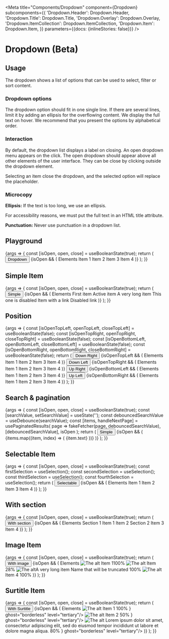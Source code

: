 
<Meta
  title="Components/Dropdown"
  component={Dropdown}
  subcomponents={{
    'Dropdown.Header': Dropdown.Header,
    'Dropdown.Title': Dropdown.Title,
    'Dropdown.Overlay': Dropdown.Overlay,
    'Dropdown.ItemCollection': Dropdown.ItemCollection,
    'Dropdown.Item': Dropdown.Item,
  }}
  parameters={{docs: {inlineStories: false}}}
/>

# Dropdown (Beta)

## Usage

The dropdown shows a list of options that can be used to select, filter or sort content.

### Dropdown options

The dropdown option should fit in one single line. If there are several lines, limit it by adding an ellipsis for the overflowing content. We display the full text on hover. We recommend that you present the options by alphabetical order.

### Interaction

By default, the dropdown list displays a label on closing. An open dropdown menu appears on the click. The open dropdown should appear above all other elements of the user interface. They can be close by clicking outside the dropdown element.

Selecting an item close the dropdown, and the selected option will replace the placeholder.

### Microcopy

**Ellipsis:** If the text is too long, we use an ellipsis.

For accessibility reasons, we must put the full text in an HTML title attribute.

**Punctuation:** Never use punctuation in a dropdown list.

## Playground

<Canvas>
  <Story name="Standard" height={260}>
    {args => {
      const [isOpen, open, close] = useBooleanState(true);
      return (
        <SpaceContainer height={200}>
          <Dropdown {...args}>
            <Button onClick={open}>
              Dropdown <ArrowDownIcon />
            </Button>
            {isOpen && (
              <Dropdown.Overlay verticalPosition="down" onClose={close}>
                <Dropdown.Header>
                  <Dropdown.Title>Elements</Dropdown.Title>
                </Dropdown.Header>
                <Dropdown.ItemCollection>
                  <Dropdown.Item onClick={action('Clicked')}>Item 1</Dropdown.Item>
                  <Dropdown.Item>Item 2</Dropdown.Item>
                  <Dropdown.Item>Item 3</Dropdown.Item>
                  <Dropdown.Item>Item 4</Dropdown.Item>
                </Dropdown.ItemCollection>
              </Dropdown.Overlay>
            )}
          </Dropdown>
        </SpaceContainer>
      );
    }}
  </Story>
</Canvas>

<ArgsTable story="Standard" />

## Simple Item

<Canvas>
  <Story name="Simple Item" height={300}>
    {args => {
      const [isOpen, open, close] = useBooleanState(true);
      return (
        <SpaceContainer height={290}>
          <Dropdown>
            <Button onClick={open}>
              Simple <ArrowDownIcon />
            </Button>
            {isOpen && (
              <Dropdown.Overlay verticalPosition="down" onClose={close}>
                <Dropdown.Header>
                  <Dropdown.Title>Elements</Dropdown.Title>
                </Dropdown.Header>
                <Dropdown.ItemCollection>
                  <Dropdown.Item>First item</Dropdown.Item>
                  <Dropdown.Item isActive={true}>Active item</Dropdown.Item>
                  <Dropdown.Item onClick={action('Clicked')}>A very long item</Dropdown.Item>
                  <Dropdown.Item onClick={action('Clicked')} disabled={true}>
                    This one is disabled
                  </Dropdown.Item>
                  <Dropdown.Item>
                    <Link target="_blank" href="https://www.youtube.com/watch?v=dQw4w9WgXcQ">
                      Item with a link
                    </Link>
                  </Dropdown.Item>
                  <Dropdown.Item disabled={true}>
                    <Link href="https://www.youtube.com/watch?v=dQw4w9WgXcQ">Disabled link</Link>
                  </Dropdown.Item>
                </Dropdown.ItemCollection>
              </Dropdown.Overlay>
            )}
          </Dropdown>
        </SpaceContainer>
      );
    }}
  </Story>
</Canvas>

## Position

<Canvas>
  <Story name="Position" height={350}>
    {args => {
      const [isOpenTopLeft, openTopLeft, closeTopLeft] = useBooleanState(false);
      const [isOpenTopRight, openTopRight, closeTopRight] = useBooleanState(false);
      const [isOpenBottomLeft, openBottomLeft, closeBottomLeft] = useBooleanState(false);
      const [isOpenBottomRight, openBottomRight, closeBottomRight] = useBooleanState(false);
      return (
        <SpaceContainer height={600}>
          <SpaceBetweenContainer>
            <Dropdown>
              <Button onClick={openTopLeft}>
                Down Right  <ArrowDownIcon />
              </Button>
              {isOpenTopLeft && (
                <Dropdown.Overlay onClose={closeTopLeft} horizontalPosition='right'>
                  <Dropdown.Header>
                    <Dropdown.Title>Elements</Dropdown.Title>
                  </Dropdown.Header>
                  <Dropdown.ItemCollection>
                    <Dropdown.Item onClick={action('Clicked')}>Item 1</Dropdown.Item>
                    <Dropdown.Item>Item 2</Dropdown.Item>
                    <Dropdown.Item>Item 3</Dropdown.Item>
                    <Dropdown.Item>Item 4</Dropdown.Item>
                  </Dropdown.ItemCollection>
                </Dropdown.Overlay>
              )}
            </Dropdown>
            <Dropdown>
              <Button onClick={openTopRight}>
                Down Left  <ArrowDownIcon />
              </Button>
              {isOpenTopRight && (
                <Dropdown.Overlay onClose={closeTopRight} horizontalPosition='left'>
                  <Dropdown.Header>
                    <Dropdown.Title>Elements</Dropdown.Title>
                  </Dropdown.Header>
                  <Dropdown.ItemCollection>
                    <Dropdown.Item onClick={action('Clicked')}>Item 1</Dropdown.Item>
                    <Dropdown.Item>Item 2</Dropdown.Item>
                    <Dropdown.Item>Item 3</Dropdown.Item>
                    <Dropdown.Item>Item 4</Dropdown.Item>
                  </Dropdown.ItemCollection>
                </Dropdown.Overlay>
              )}
            </Dropdown>
          </SpaceBetweenContainer>
          <SpaceContainer height={200} />
          <SpaceBetweenContainer>
            <Dropdown>
              <Button onClick={openBottomLeft}>
                Up Right  <ArrowDownIcon />
              </Button>
              {isOpenBottomLeft && (
                <Dropdown.Overlay onClose={closeBottomLeft} verticalPosition='up' horizontalPosition='right'>
                  <Dropdown.Header>
                    <Dropdown.Title>Elements</Dropdown.Title>
                  </Dropdown.Header>
                  <Dropdown.ItemCollection>
                    <Dropdown.Item onClick={action('Clicked')}>Item 1</Dropdown.Item>
                    <Dropdown.Item>Item 2</Dropdown.Item>
                    <Dropdown.Item>Item 3</Dropdown.Item>
                    <Dropdown.Item>Item 4</Dropdown.Item>
                  </Dropdown.ItemCollection>
                </Dropdown.Overlay>
              )}
            </Dropdown>
            <Dropdown>
              <Button onClick={openBottomRight}>
                Up Left  <ArrowDownIcon />
              </Button>
              {isOpenBottomRight && (
                <Dropdown.Overlay onClose={closeBottomRight} verticalPosition='up' horizontalPosition='left'>
                  <Dropdown.Header>
                    <Dropdown.Title>Elements</Dropdown.Title>
                  </Dropdown.Header>
                  <Dropdown.ItemCollection>
                    <Dropdown.Item onClick={action('Clicked')}>Item 1</Dropdown.Item>
                    <Dropdown.Item>Item 2</Dropdown.Item>
                    <Dropdown.Item>Item 3</Dropdown.Item>
                    <Dropdown.Item>Item 4</Dropdown.Item>
                  </Dropdown.ItemCollection>
                </Dropdown.Overlay>
              )}
            </Dropdown>
          </SpaceBetweenContainer>
        </SpaceContainer>
      );
    }}
  </Story>
</Canvas>

## Search & pagination

<Canvas>
  <Story name="Search & pagination" height={500}>
    {args => {
      const [isOpen, open, close] = useBooleanState(true);
      const [searchValue, setSearchValue] = useState('');
      const debouncedSearchValue = useDebounce(searchValue);
      const [items, handleNextPage] = usePaginatedResults(
        page => fakeFetcher(page, debouncedSearchValue),
        [debouncedSearchValue],
        isOpen
      );
      return (
        <SpaceContainer height={500}>
          <Dropdown>
            <Button onClick={open}>
              Simple <ArrowDownIcon />
            </Button>
            {isOpen && (
              <Dropdown.Overlay verticalPosition="down" onClose={close}>
                <Dropdown.Header>
                  <Search
                    onSearchChange={setSearchValue}
                    placeholder="Search"
                    searchValue={searchValue}
                    title="Search"
                  />
                </Dropdown.Header>
                <Dropdown.ItemCollection onNextPage={handleNextPage}>
                  {items.map((item, index) => (
                    <Dropdown.Item key={index}>{item.text}</Dropdown.Item>
                  ))}
                </Dropdown.ItemCollection>
              </Dropdown.Overlay>
            )}
          </Dropdown>
        </SpaceContainer>
      );
    }}
  </Story>
</Canvas>

## Selectable Item

<Canvas>
  <Story name="Item with selection" height={260}>
    {args => {
      const [isOpen, open, close] = useBooleanState(true);
      const firstSelection = useSelection();
      const secondSelection = useSelection();
      const thirdSelection = useSelection();
      const fourthSelection = useSelection();
      return (
        <SpaceContainer height={200}>
          <Dropdown>
            <Button onClick={open}>
              Selectable <ArrowDownIcon />
            </Button>
            {isOpen && (
              <Dropdown.Overlay verticalPosition="down" onClose={close}>
                <Dropdown.Header>
                  <Dropdown.Title>Elements</Dropdown.Title>
                </Dropdown.Header>
                <Dropdown.ItemCollection>
                  <Dropdown.Item>
                    <Checkbox {...firstSelection} /> Item 1
                  </Dropdown.Item>
                  <Dropdown.Item>
                    <Checkbox {...secondSelection} /> Item 2
                  </Dropdown.Item>
                  <Dropdown.Item disabled={true}>
                    <Checkbox {...thirdSelection} /> Item 3
                  </Dropdown.Item>
                  <Dropdown.Item>
                    <Checkbox {...fourthSelection} /> Item 4
                  </Dropdown.Item>
                </Dropdown.ItemCollection>
              </Dropdown.Overlay>
            )}
          </Dropdown>
        </SpaceContainer>
      );
    }}
  </Story>
</Canvas>

## With section

<Canvas>
  <Story name="With section" height={400}>
    {args => {
      const [isOpen, open, close] = useBooleanState(true);
      return (
        <SpaceContainer height={200}>
          <Dropdown>
            <Button onClick={open}>
              With section <ArrowDownIcon />
            </Button>
            {isOpen && (
              <Dropdown.Overlay verticalPosition="down" onClose={close}>
                <Dropdown.Header>
                  <Dropdown.Title>Elements</Dropdown.Title>
                </Dropdown.Header>
                <Dropdown.ItemCollection>
                  <Dropdown.Section>Section 1</Dropdown.Section>
                  <Dropdown.Item>Item 1</Dropdown.Item>
                  <Dropdown.Item>Item 2</Dropdown.Item>
                  <Dropdown.Section>Section 2</Dropdown.Section>
                  <Dropdown.Item>Item 3</Dropdown.Item>
                  <Dropdown.Item>Item 4</Dropdown.Item>
                </Dropdown.ItemCollection>
              </Dropdown.Overlay>
            )}
          </Dropdown>
        </SpaceContainer>
      );
    }}
  </Story>
</Canvas>

## Image Item

<Canvas>
  <Story name="Item with image" height={310}>
    {args => {
      const [isOpen, open, close] = useBooleanState(true);
      return (
        <SpaceContainer height={250}>
          <Dropdown>
            <Button onClick={open}>
              With image <ArrowDownIcon />
            </Button>
            {isOpen && (
              <Dropdown.Overlay verticalPosition="down" onClose={close}>
                <Dropdown.Header>
                  <Dropdown.Title>Elements</Dropdown.Title>
                </Dropdown.Header>
                <Dropdown.ItemCollection>
                  <Dropdown.Item>
                    <Image src="https://picsum.photos/seed/akeneo/200/140" alt="The alt" />
                    Item 1<Badge>100%</Badge>
                  </Dropdown.Item>
                  <Dropdown.Item disabled={true}>
                    <Image src="https://picsum.photos/seed/akenep/200/140" alt="The alt" />
                    Item 2<Badge level="danger">8%</Badge>
                  </Dropdown.Item>
                  <Dropdown.Item disabled={true}>
                    <Image src="https://picsum.photos/seed/akeneq/200/140" alt="The alt" />A very long item Name that
                    will be truncated
                    <Badge>100%</Badge>
                  </Dropdown.Item>
                  <Dropdown.Item>
                    <Image src="https://picsum.photos/seed/akener/200/140" alt="The alt" />
                    <Link target="_blank" href="https://www.youtube.com/watch?v=dQw4w9WgXcQ">
                      Item 4
                    </Link>
                    <Badge>100%</Badge>
                  </Dropdown.Item>
                </Dropdown.ItemCollection>
              </Dropdown.Overlay>
            )}
          </Dropdown>
        </SpaceContainer>
      );
    }}
  </Story>
</Canvas>

## Surtitle Item

<Canvas>
  <Story name="Surtitle Item" height={310}>
    {args => {
      const [isOpen, open, close] = useBooleanState(true);
      return (
        <SpaceContainer height={250}>
          <Dropdown size="big">
            <Button onClick={open}>
              With Surtitle <ArrowDownIcon />
            </Button>
            {isOpen && (
              <Dropdown.Overlay verticalPosition="down" onClose={close}>
                <Dropdown.Header>
                  <Dropdown.Title>Elements</Dropdown.Title>
                </Dropdown.Header>
                <Dropdown.ItemCollection>
                  <Dropdown.Item title="Item 1">
                    <Image src="https://picsum.photos/seed/akeneo/200/140" alt="The alt" />
                    <Dropdown.Surtitle label="Item 1 Annotation">
                      Item 1
                    </Dropdown.Surtitle>
                    <Badge>100%</Badge>
                    <IconButton icon={<LinkIcon/>} ghost="borderless" level="tertiary"/>
                  </Dropdown.Item>
                  <Dropdown.Item title="Item 2">
                    <Image src="https://picsum.photos/seed/akenep/200/140" alt="The alt" />
                    <Dropdown.Surtitle label="Lorem ipsum dolor sit amet, consectetur adipiscing elit, sed do eiusmod tempor incididunt ut labore et dolore magna aliqua.">
                      Item 2
                    </Dropdown.Surtitle>
                    <Badge level="danger">50%</Badge>
                    <IconButton icon={<LinkIcon/>} ghost="borderless" level="tertiary"/>
                  </Dropdown.Item>
                  <Dropdown.Item title="Item 3">
                    <Image src="https://picsum.photos/seed/akeneq/200/140" alt="The alt" />
                    <Dropdown.Surtitle label="Item 3 Annotation">
                      Lorem ipsum dolor sit amet, consectetur adipiscing elit, sed do eiusmod tempor incididunt ut labore et dolore magna aliqua.
                    </Dropdown.Surtitle>
                    <Badge level="warning">80%</Badge>
                    <IconButton icon={<LinkIcon/>} ghost="borderless" level="tertiary"/>
                  </Dropdown.Item>
                </Dropdown.ItemCollection>
              </Dropdown.Overlay>
            )}
          </Dropdown>
        </SpaceContainer>
      );
    }}
  </Story>
</Canvas>
